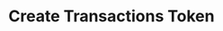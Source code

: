 ---
title: 'Create Transactions Token'
description: 'Generate an Authentication Token to securely view transactions.'
openapi: 'POST /auth/transactions/token'
---